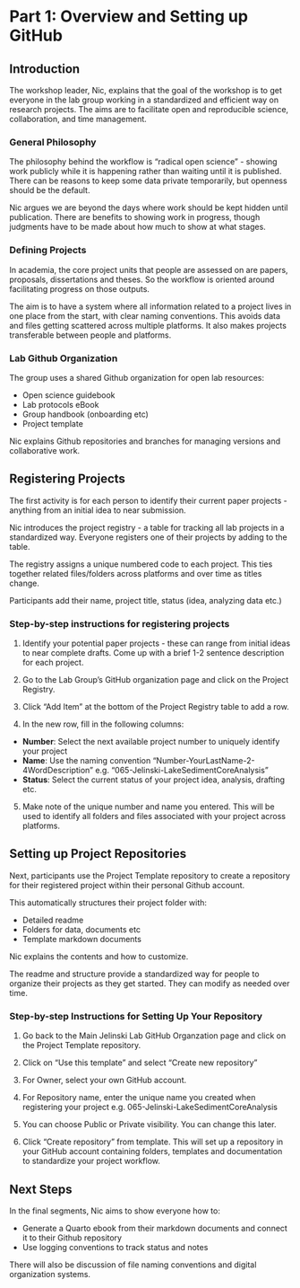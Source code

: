 # Part 1: Overview and Setting up GitHub

## Introduction

The workshop leader, Nic, explains that the goal of the workshop is to get everyone in the lab group working in a standardized and efficient way on research projects. The aims are to facilitate open and reproducible science, collaboration, and time management. 

### General Philosophy

The philosophy behind the workflow is "radical open science" - showing work publicly while it is happening rather than waiting until it is published. There can be reasons to keep some data private temporarily, but openness should be the default.

Nic argues we are beyond the days where work should be kept hidden until publication. There are benefits to showing work in progress, though judgments have to be made about how much to show at what stages.

### Defining Projects

In academia, the core project units that people are assessed on are papers, proposals, dissertations and theses. So the workflow is oriented around facilitating progress on those outputs.

The aim is to have a system where all information related to a project lives in one place from the start, with clear naming conventions. This avoids data and files getting scattered across multiple platforms. It also makes projects transferable between people and platforms.

### Lab Github Organization 

The group uses a shared Github organization for open lab resources:

- Open science guidebook
- Lab protocols eBook 
- Group handbook (onboarding etc)
- Project template 

Nic explains Github repositories and branches for managing versions and collaborative work.

## Registering Projects

The first activity is for each person to identify their current paper projects - anything from an initial idea to near submission. 

Nic introduces the project registry - a table for tracking all lab projects in a standardized way. Everyone registers one of their projects by adding to the table.

The registry assigns a unique numbered code to each project. This ties together related files/folders across platforms and over time as titles change.

Participants add their name, project title, status (idea, analyzing data etc.)

### Step-by-step instructions for registering projects

1. Identify your potential paper projects - these can range from initial ideas to near complete drafts. Come up with a brief 1-2 sentence description for each project.

2. Go to the Lab Group's GitHub organization page and click on the Project Registry. 

3. Click "Add Item" at the bottom of the Project Registry table to add a row. 

4. In the new row, fill in the following columns:

- **Number**: Select the next available project number to uniquely identify your project
- **Name**: Use the naming convention "Number-YourLastName-2-4WordDescription" e.g. "065-Jelinski-LakeSedimentCoreAnalysis"
- **Status**: Select the current status of your project idea, analysis, drafting etc.

5. Make note of the unique number and name you entered. This will be used to identify all folders and files associated with your project across platforms.

## Setting up Project Repositories 

Next, participants use the Project Template repository to create a repository for their registered project within their personal Github account.

This automatically structures their project folder with:

- Detailed readme
- Folders for data, documents etc
- Template markdown documents 

Nic explains the contents and how to customize.

The readme and structure provide a standardized way for people to organize their projects as they get started. They can modify as needed over time.

### Step-by-step Instructions for Setting Up Your Repository

1. Go back to the Main Jelinski Lab GitHub Organzation page and click on the Project Template repository. 

2. Click on "Use this template" and select "Create new repository" 

3. For Owner, select your own GitHub account.

4. For Repository name, enter the unique name you created when registering your project e.g. 065-Jelinski-LakeSedimentCoreAnalysis

5. You can choose Public or Private visibility. You can change this later.

6. Click "Create repository" from template. This will set up a repository in your GitHub account containing folders, templates and documentation to standardize your project workflow.

## Next Steps

In the final segments, Nic aims to show everyone how to:

- Generate a Quarto ebook from their markdown documents and connect it to their Github repository
- Use logging conventions to track status and notes 

There will also be discussion of file naming conventions and digital organization systems.